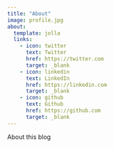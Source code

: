 ```yaml
---
title: "About"
image: profile.jpg
about:
  template: jolla
  links:
    - icon: twitter
      text: Twitter
      href: https://twitter.com
      target: _blank
    - icon: linkedin
      text: LinkedIn
      href: https://linkedin.com
      target: _blank
    - icon: github
      text: Github
      href: https://github.com
      target: _blank
---
```


About this blog
